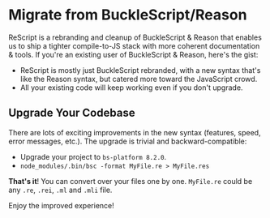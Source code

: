 # Migrate from BuckleScript/Reason

ReScript is a rebranding and cleanup of BuckleScript & Reason that enables us to ship a tighter compile-to-JS stack with more coherent documentation & tools. If you're an existing user of BuckleScript & Reason, here's the gist:

- ReScript is mostly just BuckleScript rebranded, with a new syntax that's like the Reason syntax, but catered more toward the JavaScript crowd.
- All your existing code will keep working even if you don't upgrade.

## Upgrade Your Codebase

There are lots of exciting improvements in the new syntax (features, speed, error messages, etc.). The upgrade is trivial and backward-compatible:

- Upgrade your project to `bs-platform 8.2.0`.
- `node_modules/.bin/bsc -format MyFile.re > MyFile.res`

**That's it**! You can convert over your files one by one. `MyFile.re` could be any `.re`, `.rei`, `.ml` and `.mli` file.

Enjoy the improved experience!
